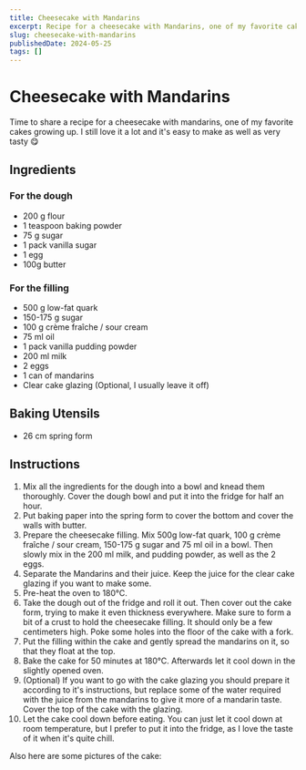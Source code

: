 ```yaml
---
title: Cheesecake with Mandarins
excerpt: Recipe for a cheesecake with Mandarins, one of my favorite cakes growing up. I still love it a lot and it's easy to make as well as very tasty 😋
slug: cheesecake-with-mandarins
publishedDate: 2024-05-25
tags: []
---
```



# Cheesecake with Mandarins

Time to share a recipe for a cheesecake with mandarins, one of my favorite cakes growing up. I still love it a lot and it's easy to make as well as very tasty 😋

## Ingredients

### For the dough

- 200 g flour
- 1 teaspoon baking powder
- 75 g sugar
- 1 pack vanilla sugar
- 1 egg
- 100g butter

### For the filling

- 500 g low-fat quark
- 150-175 g sugar
- 100 g crème fraîche / sour cream
- 75 ml oil
- 1 pack vanilla pudding powder
- 200 ml milk
- 2 eggs
- 1 can of mandarins
- Clear cake glazing (Optional, I usually leave it off)

## Baking Utensils

- 26 cm spring form

## Instructions

1. Mix all the ingredients for the dough into a bowl and knead them thoroughly. Cover the dough bowl and put it into the fridge for half an hour.
2. Put baking paper into the spring form to cover the bottom and cover the walls with butter.
3. Prepare the cheesecake filling. Mix 500g low-fat quark, 100 g crème fraîche / sour cream, 150-175 g sugar and 75 ml oil in a bowl. Then slowly mix in the 200 ml milk, and pudding powder, as well as the 2 eggs.
4. Separate the Mandarins and their juice. Keep the juice for the clear cake glazing if you want to make some.
5. Pre-heat the oven to 180°C.
6. Take the dough out of the fridge and roll it out. Then cover out the cake form, trying to make it even thickness everywhere. Make sure to form a bit of a crust to hold the cheesecake filling. It should only be a few centimeters high. Poke some holes into the floor of the cake with a fork.
7. Put the filling within the cake and gently spread the mandarins on it, so that they float at the top.
8. Bake the cake for 50 minutes at 180°C. Afterwards let it cool down in the slightly opened oven.
9. (Optional) If you want to go with the cake glazing you should prepare it according to it's instructions, but replace some of the water required with the juice from the mandarins to give it more of a mandarin taste. Cover the top of the cake with the glazing.
10. Let the cake cool down before eating. You can just let it cool down at room temperature, but I prefer to put it into the fridge, as I love the taste of it when it's quite chill.

Also here are some pictures of the cake:

<PictureFigure src="https://www-cdn.aliciabytes.com/file/aliciabytes-com/pages/cheesecake-with-mandarins/pre-baking.jpg" caption="The filled cake form sitting on the stove just before being put into the oven. The cheesecake with mandarins spread on its surface is still unbaked." width="1331" height="1271" quality="mid" />

<PictureFigure src="https://www-cdn.aliciabytes.com/file/aliciabytes-com/pages/cheesecake-with-mandarins/fresh-out-of-the-oven.jpg" caption="The filled cake form in the oven with the door pulled open. The cheesecake with mandarins spread on its surface just finished baking. Time to cool it down." width="1345" height="1251" quality="mid" />

<PictureFigure src="https://www-cdn.aliciabytes.com/file/aliciabytes-com/pages/cheesecake-with-mandarins/pre-cutting.jpg" caption="The finished cheesecake with mandarins dotted in its surface. Ready to eat and just before it was being cut for breakfast." width="1530" height="1438" quality="mid" />

<PictureFigure src="https://www-cdn.aliciabytes.com/file/aliciabytes-com/pages/cheesecake-with-mandarins/ready-to-eat.jpg" caption="2 wedges of the nice fresh cheesecake with mandarins on plates. Ready to be eaten." width="2040" height="948" quality="mid" />
